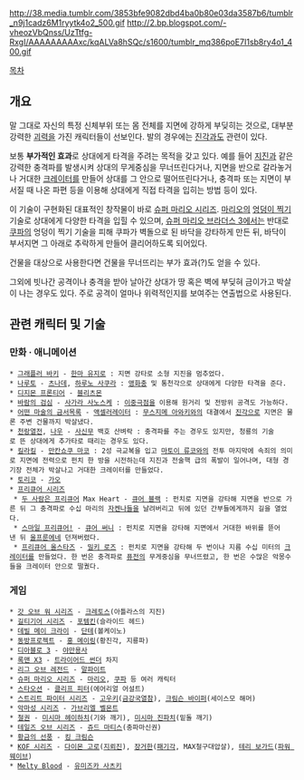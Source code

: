 http://38.media.tumblr.com/3853bfe9082dbd4ba0b80e03da3587b6/tumblr_n9j1cadz6M1ryytk4o2_500.gif
http://2.bp.blogspot.com/-vheozVbQnss/UzTtfg-RxgI/AAAAAAAAAxc/kqALVa8hSQc/s1600/tumblr_mq386poE7I1sb8ry4o1_400.gif

[[목차]]
== 개요 ==
말 그대로 자신의 특정 신체부위 또는 몸 전체를 지면에 강하게 부딪히는 것으로, 대부분 강력한 [[괴력]]을 가진 캐릭터들이 선보인다. 발의 경우에는 [[진각]]과도 관련이 있다.

보통 '''부가적인 효과'''로 상대에게 타격을 주려는 목적을 갖고 있다. 예를 들어 [[지진]]과 같은 강력한 충격파를 발생시켜 상대의 무게중심을 무너뜨린다거나, 지면을 반으로 갈라놓거나 거대한 [[크레이터]]를 만들어 상대를 그 안으로 떨어뜨린다거나, 충격파 또는 지면이 부서질 때 나온 파편 등을 이용해 상대에게 직접 타격을 입히는 방법 등이 있다.

이 기술이 구현화된 대표적인 창작물이 바로 [[슈퍼 마리오 시리즈]]. [[마리오(닌텐도)|마리오]]의 [[힙 어택|엉덩이 찍기]] 기술로 상대에게 다양한 타격을 입힐 수 있으며, [[슈퍼 마리오 브라더스 3]]에서는 반대로 [[쿠파]]의 엉덩이 찍기 기술을 피해 쿠파가 벽돌으로 된 바닥을 강타하게 만든 뒤, 바닥이 부서지면 그 아래로 추락하게 만들어 클리어하도록 되어있다.

건물을 대상으로 사용한다면 건물을 무너뜨리는 부가 효과(?)도 얻을 수 있다.

그외에 빗나간 공격이나 충격을 받아 날아간 상대가 땅 혹은 벽에 부딪혀 금이가고 박살이 나는 경우도 있다. 주로 공격이 얼마나 위력적인지를 보여주는 연출법으로 사용된다.

== 관련 캐릭터 및 기술 ==
=== 만화 · 애니메이션 ===
 * [[그래플러 바키]] - [[한마 유지로]] : 지면 강타로 소형 지진을 멈추었다.
 * [[나루토]] - [[츠나데(나루토)|츠나데]], [[하루노 사쿠라]] : [[앵화충]] 및 통천각으로 상대에게 다양한 타격을 준다.
 * [[디지몬 프론티어]] - [[블리츠몬]]
 * [[바람의 검심]] - [[사가라 사노스케]] : [[이중극점]]을 이용해 원거리 및 전방위 공격도 가능하다.
 * [[어떤 마술의 금서목록]] - [[액셀러레이터(어떤 마술의 금서목록)|액셀러레이터]] : [[무스지메 아와키]]와의 대결에서 [[진각]]으로 지면은 물론 주변 건물까지 박살냈다.
 * [[천랑열전]], [[나우]] - [[사신무]] 백호 산벼락 : 충격파를 주는 경우도 있지만, 청룡의 기술로 뜬 상대에게 추가타로 때리는 경우도 있다.
 * [[킬라킬]] - [[만칸쇼쿠 마코]] : 2성 극교복을 입고 [[마토이 류코]]와의 전투 마지막에 속죄의 의미로 지면에 전력으로 펀치 한 방을 시전하는데 지진과 전술핵 급의 폭발이 일어나며, 대형 경기장 전체가 박살나고 거대한 크레이터를 만들었다.
 * [[토리코]] - [[사수(토리코)|가오]]
 * [[프리큐어 시리즈]]
  * [[두 사람은 프리큐어]] Max Heart - [[미스미 나기사|큐어 블랙]] : 펀치로 지면을 강타해 지면을 반으로 가른 뒤 그 충격파로 수십 마리의 [[자켄나]]들을 날려버리고 뒤에 있던 간부들에게까지 길을 열었다.
  * [[스마일 프리큐어!]] - [[히노 아카네(스마일 프리큐어!)|큐어 써니]] : 펀치로 지면을 강타해 지면에서 거대한 바위를 뜯어낸 뒤 [[울프룬]]에네 던져버렸다.
  * [[프리큐어 올스타즈]] - [[미미노 쿠루미|밀키 로즈]] : 펀치로 지면을 강타해 두 번이나 지름 수십 미터의 [[크레이터]]를 만들었다. 한 번은 충격파로 [[퓨전(프리큐어 올스타즈)|퓨전]]의 무게중심을 무너뜨렸고, 한 번은 수많은 악몽수들을 크레이터 안으로 떨궜다.

=== 게임 ===
 * [[갓 오브 워 시리즈]] - [[크레토스]](아틀라스의 지진)
 * [[길티기어 시리즈]] - [[포템킨(길티기어 시리즈)|포템킨]](슬라이드 헤드)
 * [[데빌 메이 크라이]] - [[단테(데빌 메이 크라이)|단테]](볼케이노)
 * [[동방프로젝트]] - [[홍 메이링]](황진각, 지룡파)
 * [[디아블로 3]] - [[야만용사]]
 * [[록맨 X3]] - [[일렉트로 나마즈로스|트라이어드 썬더]] 차지
 * [[리그 오브 레전드]] - [[말파이트]]
 * [[슈퍼 마리오 시리즈]] - [[마리오(닌텐도)|마리오]], [[쿠파]] 등 여러 캐릭터
 * [[스타오션]] - [[클리프 피터]](에어리얼 어설트)
 * [[스트리트 파이터 시리즈]] - [[고우키]]([[금강국열참]]), [[크림슨 바이퍼]](세이스모 해머)
 * [[악마성 시리즈]] - [[가브리엘 벨몬트]]
 * [[철권]] - [[미시마 헤이하치]](기와 깨기), [[미시마 진파치]](밑돌 깨기)
 * [[테일즈 오브 시리즈]] - [[쥬드 마티스]](충파마신권)
 * [[황금의 선풍]] - [[킹 크림슨(죠죠의 기묘한 모험)|킹 크림슨]]
 * [[KOF 시리즈]] - [[다이몬 고로]]([[지뢰진]]), [[장거한]]([[패기각]], MAX철구대압살), [[테리 보가드]]([[파워 웨이브]])
 * [[Melty Blood]] - [[유미즈카 사츠키]]
